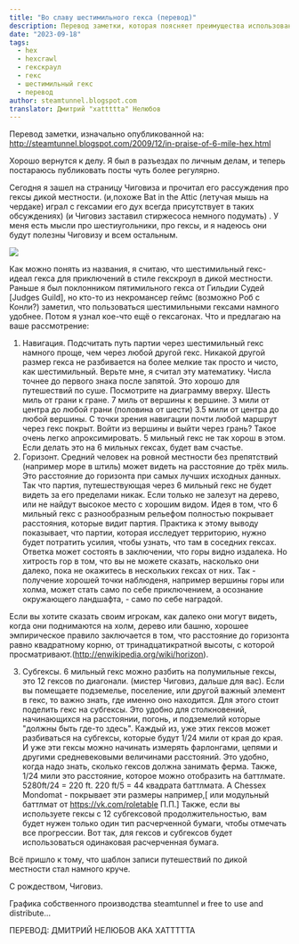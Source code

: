 ```yaml
---
title: "Во славу шестимильного гекса (перевод)"
description: Перевод заметки, которая поясняет преимущества использования шестимильного гекса в НРИ
date: "2023-09-18"
tags: 
  - hex
  - hexcrawl
  - гекскраул
  - гекс
  - шестимильный гекс
  - перевод
author: steamtunnel.blogspot.com
translator: Дмитрий "xattttta" Нелюбов
---
```


Перевод заметки, изначально опубликованной на: http://steamtunnel.blogspot.com/2009/12/in-praise-of-6-mile-hex.html

Хорошо вернутся к делу. Я был в разъездах по личным делам, и теперь постараюсь публиковать посты чуть более регулярно.

Сегодня я зашел на страницу Чиговиза и прочитал его рассуждения про гексы дикой местности. (и,похоже Bat in the Attic (летучая мышь на чердаке) играл с гексамии его дух всегда присутствует в таких обсуждениях) (и Чиговиз заставил стиржесоса немного подумать) . У меня есть мысли про шестиугольники, про гексы, и я надеюсь они будут полезны Чиговизу и всем остальным.

![](https://cyborgsandmages.files.wordpress.com/2020/02/6mihex.jpg?w=323)

Как можно понять из названия, я считаю, что шестимильный гекс- идеал гекса для приключений в стиле гекскроул в дикой местности. Раньше я был поклонником пятимильного гекса от Гильдии Судей \[Judges Guild\], но кто-то из некромансер геймс (возможно Роб с Конли?) заметил, что пользоваться шестимильными гексами намного удобнее. Потом я узнал кое-что ещё о гексагонах. Что и предлагаю на ваше рассмотрение:

1. Навигация. Подсчитать путь партии через шестимильный гекс намного проще, чем через любой другой гекс. Никакой другой размер гекса не разбивается на более мелкие так просто и чисто, как шестимильный. Верьте мне, я считал эту математику. Числа точнее до первого знака после запятой. Это хорошо для путешествий по суше. Посмотрите на диаграмму вверху. Шесть миль от грани к гране. 7 миль от вершины к вершине. 3 мили от центра до любой грани (половина от шести) 3.5 мили от центра до любой вершины. С точки зрения навигации почти любой маршрут через гекс покрыт. Войти из вершины и выйти через грань? Такое очень легко апроксимировать. 5 мильный гекс не так хорош в этом. Если делать это на 6 мильных гексах, будет вам счастье.
2. Горизонт. Средний человек на ровной местности без препятствий (например море в штиль) может видеть на расстояние до трёх миль. Это расстояние до горизонта при самых лучших исходных данных. Так что партия, путешествующая через 6 мильный гекс не будет видеть за его пределами никак. Если только не залезут на дерево, или не   найдут высокое место с хорошим видом. Идея в том, что 6 мильный гекс с разнообразным рельефом полностью покрывает расстояния, которые видит партия. Практика к этому выводу показывает, что партии, которая исследует территорию, нужно будет потратить усилия, чтобы узнать, что там в соседних гексах. Ответка может состоять в заключении, что горы видно издалека. Но хитрость гор в том, что вы не можете сказать, насколько они далеко, пока не окажитесь в нескольких гексах от них. Так - получение хорошей точки наблюденя, например вершины горы или холма, может стать само по себе приключением, а осознание окружающего ландшафта, - само по себе наградой.  

Если вы хотите сказать своим игрокам, как далеко они могут видеть, когда они поднимаются на холм, дерево или башню, хорошее эмпирическое правило заключается в том, что расстояние до горизонта равно квадратному корню, от тринадцатикратной высоты, с которой просматривают.(http://enwikipedia.org/wiki/horizon).

3. Субгексы. 6 мильный гекс можно разбить на полумильные гексы, это 12 гексов по диагонали. (мистер Чиговиз, дальше для вас). Если вы помещаете подземелье, поселение, или другой важный элемент в гекс, то важно знать, где именно оно находится. Для этого стоит поделить гекс на субгексы. Это удобно для столкновений, начинающихся на расстоянии, погонь, и подземелий которые "должны быть где-то здесь". Каждый из, уже этих гексов может разбиваться на субгексы, которые будут 1/24 мили от края до края. И уже эти гексы можно начинать измерять фарлонгами, цепями и другими средневековыми величинами расстояний. Это удобно, когда надо знать, сколько гексов должна занимать ферма. Также, 1/24 мили это расстояние, которое можно отобразить на баттлмате. 5280ft/24 = 220 ft. 220 ft/5 = 44 квадрата баттлмата. A Chessex Mondomat - покрывает эти размеры например,\[ или модульный баттлмат от https://vk.com/roletable П.П.\] Также, если вы используете гексы с 12 субгексовой продолжительностью, вам будет нужен только один тип расчерченной бумаги, чтобы отмечать все прогрессии. Вот так, для гексов и субгексов будет использоваться одинаковая расчерченная бумага.

Всё пришло к тому, что шаблон записи путешествий по дикой местности стал намного круче.

С рождеством, Чиговиз.

Графика собственного производства steamtunnel и free to use and distribute…

ПЕРЕВОД: ДМИТРИЙ НЕЛЮБОВ AKA XATTTTTA

